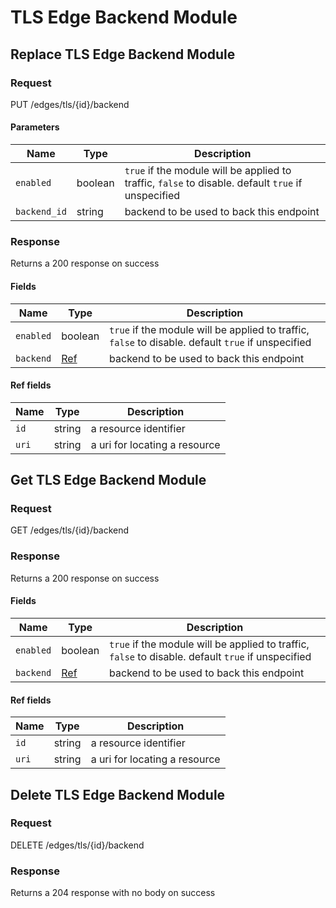 
# TLS Edge Backend Module

## Replace TLS Edge Backend Module

### Request

PUT /edges/tls/\{id\}/backend

<TLSEdgeBackendModuleReplaceRequest />

#### Parameters

| Name         | Type    | Description                                                                                        |
| ------------ | ------- | -------------------------------------------------------------------------------------------------- |
| `enabled`    | boolean | `true` if the module will be applied to traffic, `false` to disable. default `true` if unspecified |
| `backend_id` | string  | backend to be used to back this endpoint                                                           |

### Response

Returns a 200 response on success

<TLSEdgeBackendModuleReplaceResponse />

#### Fields

| Name      | Type               | Description                                                                                        |
| --------- | ------------------ | -------------------------------------------------------------------------------------------------- |
| `enabled` | boolean            | `true` if the module will be applied to traffic, `false` to disable. default `true` if unspecified |
| `backend` | [Ref](#ref-fields) | backend to be used to back this endpoint                                                           |

#### Ref fields

| Name  | Type   | Description                   |
| ----- | ------ | ----------------------------- |
| `id`  | string | a resource identifier         |
| `uri` | string | a uri for locating a resource |

## Get TLS Edge Backend Module

### Request

GET /edges/tls/\{id\}/backend

<TLSEdgeBackendModuleGetRequest />

### Response

Returns a 200 response on success

<TLSEdgeBackendModuleGetResponse />

#### Fields

| Name      | Type               | Description                                                                                        |
| --------- | ------------------ | -------------------------------------------------------------------------------------------------- |
| `enabled` | boolean            | `true` if the module will be applied to traffic, `false` to disable. default `true` if unspecified |
| `backend` | [Ref](#ref-fields) | backend to be used to back this endpoint                                                           |

#### Ref fields

| Name  | Type   | Description                   |
| ----- | ------ | ----------------------------- |
| `id`  | string | a resource identifier         |
| `uri` | string | a uri for locating a resource |

## Delete TLS Edge Backend Module

### Request

DELETE /edges/tls/\{id\}/backend

<TLSEdgeBackendModuleDeleteRequest />

### Response

Returns a 204 response with no body on success

